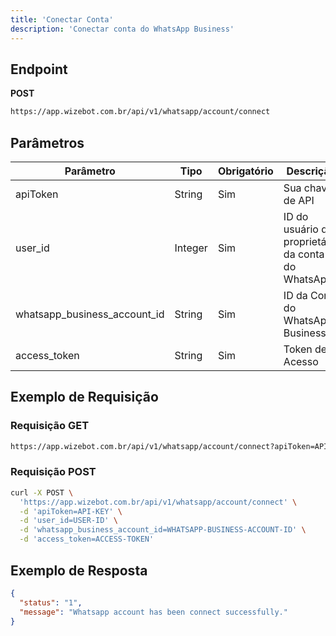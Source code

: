 ```yaml
---
title: 'Conectar Conta'
description: 'Conectar conta do WhatsApp Business'
---
```


## Endpoint

<Icon icon="circle-right" color="#F87171" size={20} /> **POST**

```bash
https://app.wizebot.com.br/api/v1/whatsapp/account/connect
```

## Parâmetros

| Parâmetro | Tipo | Obrigatório | Descrição |
|-----------|------|-------------|-----------|
| apiToken | String | Sim | Sua chave de API |
| user_id | Integer | Sim | ID do usuário do proprietário da conta do WhatsApp |
| whatsapp_business_account_id | String | Sim | ID da Conta do WhatsApp Business |
| access_token | String | Sim | Token de Acesso |

## Exemplo de Requisição

### <Icon icon="circle-right" color="#34D399" size={20} /> Requisição GET

```bash
https://app.wizebot.com.br/api/v1/whatsapp/account/connect?apiToken=API-KEY&user_id=USER-ID&whatsapp_business_account_id=WHATSAPP-BUSINESS-ACCOUNT-ID&access_token=ACCESS-TOKEN
```

### <Icon icon="circle-right" color="#F87171" size={20} /> Requisição POST

```bash
curl -X POST \
  'https://app.wizebot.com.br/api/v1/whatsapp/account/connect' \
  -d 'apiToken=API-KEY' \
  -d 'user_id=USER-ID' \
  -d 'whatsapp_business_account_id=WHATSAPP-BUSINESS-ACCOUNT-ID' \
  -d 'access_token=ACCESS-TOKEN'
```

## Exemplo de Resposta

```json
{
  "status": "1",
  "message": "Whatsapp account has been connect successfully."
}
